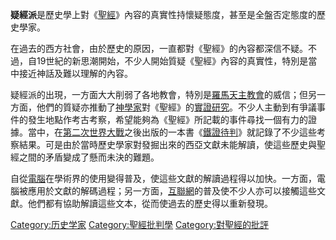 '''疑經派'''是歷史學上對《[[聖經|聖經]]》內容的真實性持懷疑態度，甚至是全盤否定態度的歷史學家。

在過去的西方社會，由於歷史的原因，一直都對《聖經》的內容都深信不疑。不過，自19世紀的新思潮開始，不少人開始質疑《聖經》內容的真實性，特別是當中接近神話及難以理解的內容。

疑經派的出現，一方面大大削弱了各地教會，特別是[[羅馬天主教會|羅馬天主教會]]的威信；但另一方面，他們的質疑亦推動了[[神學家|神學家]]對《聖經》的[[實證研究|實證研究]]。不少人主動到有爭議事件的發生地點作考古考察，希望能夠為《聖經》所記載的事件尋找一個有力的證據。當中，在[[第二次世界大戰|第二次世界大戰]]之後出版的一本書《[[鐵證待判|鐵證待判]]》就記錄了不少這些考察結果。可是由於當時歷史學家對發掘出來的西亞文獻未能解讀，使這些歷史與聖經之間的矛盾變成了懸而未決的難題。

自從[[電腦|電腦]]在學術界的使用變得普及，使這些文獻的解讀過程得以加快。一方面，電腦被應用於文獻的解碼過程；另一方面，[[互聯網|互聯網]]的普及使不少人亦可以接觸這些文獻。他們都有協助解讀這些文本，從而使過去的歷史得以重新發現。


[[Category:历史学家|Category:历史学家]]
[[Category:聖經批判學|Category:聖經批判學]]
[[Category:對聖經的批評|Category:對聖經的批評]]
